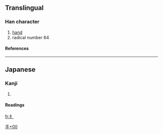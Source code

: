 ==Translingual==
{{Han stroke|[[Image:扌-order.gif]]}}
===Han character===
{{Han char|rn=64|rad=手|as=00|sn=3|four=|canj=木一 (DM), XXX木一 (XXXDM)}}
# [[hand]]
# radical number 64
====References====
{{Han ref|kx=0416.291|dkj=11770|dj=0763.020|hdz=31824.011|uh=624C|ud=25164}}

----

==Japanese==
===Kanji===
{{ja-kanji|grade=|rs=手00}}
# {{defn|Japanese}} 
====Readings====
{{ja-readings|on=[[しゅ]] (shu)|kun=[[てへん]] (tehen)}}




[[Category:Japanese-only CJKV Characters|手+00]]

[[fr:扌]]